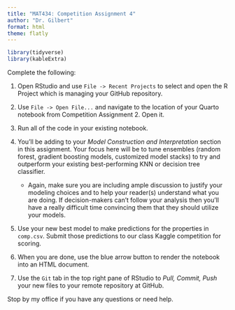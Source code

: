 ```yaml
---
title: "MAT434: Competition Assignment 4"
author: "Dr. Gilbert"
format: html 
theme: flatly
---
```


```r
library(tidyverse)
library(kableExtra)
```

Complete the following:

1. Open RStudio and use `File -> Recent Projects` to select and open the R Project which is managing your GitHub repository.

2. Use `File -> Open File...` and navigate to the location of your Quarto notebook from Competition Assignment 2. Open it.

3. Run all of the code in your existing notebook. 

4. You'll be adding to your *Model Construction and Interpretation* section in this assignment. Your focus here will be to tune ensembles (random forest, gradient boosting models, customized model stacks) to try and outperform your existing best-performing KNN or decision tree classifier.

    + Again, make sure you are including ample discussion to justify your modeling choices and to help your reader(s) understand what you are doing. If decision-makers can't follow your analysis then you'll have a really difficult time convincing them that they should utilize your models.
    
5. Use your new best model to make predictions for the properties in `comp.csv`. Submit those predictions to our class Kaggle competition for scoring.

6. When you are done, use the blue arrow button to render the notebook into an HTML document. 

7. Use the `Git` tab in the top right pane of RStudio to *Pull, Commit, Push* your new files to your remote repository at GitHub.

Stop by my office if you have any questions or need help.